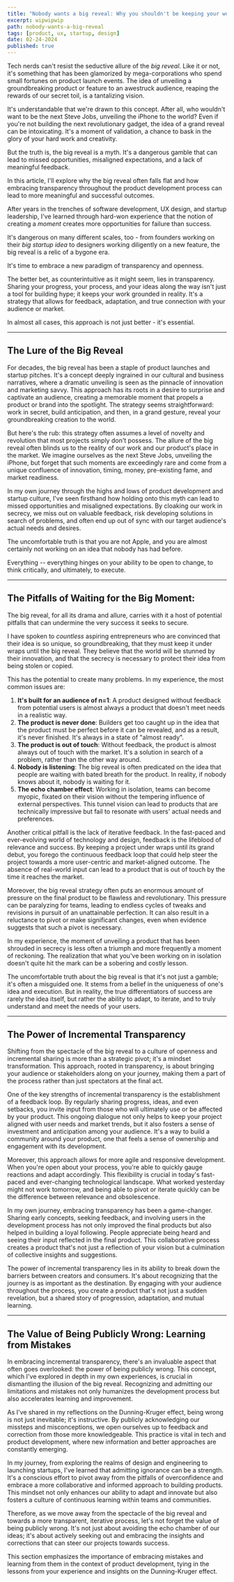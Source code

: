 ```yaml
---
title: "Nobody wants a big reveal: Why you shouldn't be keeping your work secrets"
excerpt: wipwipwip
path: nobody-wants-a-big-reveal
tags: [product, ux, startup, design]
date: 02-24-2024
published: true
---
```


Tech nerds can't resist the seductive allure of the _big reveal_. Like it or not, it's something that has been glamorized by mega-corporations who spend small fortunes on product launch events. The idea of unveiling a groundbreaking product or feature to an awestruck audience, reaping the rewards of our secret toil, is a tantalizing vision.

It's understandable that we're drawn to this concept. After all, who wouldn't want to be the next Steve Jobs, unveiling the iPhone to the world? Even if you're not building the next revolutionary gadget, the idea of a grand reveal can be intoxicating. It's a moment of validation, a chance to bask in the glory of your hard work and creativity.

But the truth is, the big reveal is a myth. It's a dangerous gamble that can lead to missed opportunities, misaligned expectations, and a lack of meaningful feedback.

In this article, I'll explore why the big reveal often falls flat and how embracing transparency throughout the product development process can lead to more meaningful and successful outcomes.

After years in the trenches of software development, UX design, and startup leadership, I've learned through hard-won experience that the notion of creating a _moment_ creates more opportunities for failure than success.

It's dangerous on many different scales, too - from founders working on their _big startup idea_ to designers working diligently on a new feature, the big reveal is a relic of a bygone era.

It's time to embrace a new paradigm of transparency and openness.

The better bet, as counterintuitive as it might seem, lies in transparency. Sharing your progress, your process, and your ideas along the way isn't just a tool for building hype; it keeps your work grounded in reality. It's a strategy that allows for feedback, adaptation, and true connection with your audience or market.

In almost all cases, this approach is not just better - it's essential.

---

## The Lure of the Big Reveal

For decades, the big reveal has been a staple of product launches and startup pitches. It's a concept deeply ingrained in our cultural and business narratives, where a dramatic unveiling is seen as the pinnacle of innovation and marketing savvy. This approach has its roots in a desire to surprise and captivate an audience, creating a memorable moment that propels a product or brand into the spotlight. The strategy seems straightforward: work in secret, build anticipation, and then, in a grand gesture, reveal your groundbreaking creation to the world.

But here's the rub: this strategy often assumes a level of novelty and revolution that most projects simply don't possess. The allure of the big reveal often blinds us to the reality of our work and our product's place in the market. We imagine ourselves as the next Steve Jobs, unveiling the iPhone, but forget that such moments are exceedingly rare and come from a unique confluence of innovation, timing, money, pre-existing fame, and market readiness.

In my own journey through the highs and lows of product development and startup culture, I've seen firsthand how holding onto this myth can lead to missed opportunities and misaligned expectations. By cloaking our work in secrecy, we miss out on valuable feedback, risk developing solutions in search of problems, and often end up out of sync with our target audience's actual needs and desires.

The uncomfortable truth is that you are not Apple, and you are almost certainly not working on an idea that nobody has had before.

Everything -- everything hinges on your ability to be open to change, to think critically, and ultimately, to execute.

---

## The Pitfalls of Waiting for the Big Moment:

The big reveal, for all its drama and allure, carries with it a host of potential pitfalls that can undermine the very success it seeks to secure.

I have spoken to _countless_ aspiring entrepreneurs who are convinced that their idea is so unique, so groundbreaking, that they must keep it under wraps until the big reveal. They believe that the world will be stunned by their innovation, and that the secrecy is necessary to protect their idea from being stolen or copied.

This has the potential to create many problems. In my experience, the most common issues are:

1. **It's built for an audience of n=1**: A product designed without feedback from potential users is almost always a product that doesn't meet needs in a realistic way.
2. **The product is never done**: Builders get too caught up in the idea that the product must be perfect before it can be revealed, and as a result, it's never finished. It's always in a state of "almost ready".
3. **The product is out of touch**: Without feedback, the product is almost always out of touch with the market. It's a solution in search of a problem, rather than the other way around.
4. **Nobody is listening**: The big reveal is often predicated on the idea that people are waiting with bated breath for the product. In reality, if nobody knows about it, nobody is waiting for it.
5. **The echo chamber effect**: Working in isolation, teams can become myopic, fixated on their vision without the tempering influence of external perspectives. This tunnel vision can lead to products that are technically impressive but fail to resonate with users' actual needs and preferences.

Another critical pitfall is the lack of iterative feedback. In the fast-paced and ever-evolving world of technology and design, feedback is the lifeblood of relevance and success. By keeping a project under wraps until its grand debut, you forego the continuous feedback loop that could help steer the project towards a more user-centric and market-aligned outcome. The absence of real-world input can lead to a product that is out of touch by the time it reaches the market.

Moreover, the big reveal strategy often puts an enormous amount of pressure on the final product to be flawless and revolutionary. This pressure can be paralyzing for teams, leading to endless cycles of tweaks and revisions in pursuit of an unattainable perfection. It can also result in a reluctance to pivot or make significant changes, even when evidence suggests that such a pivot is necessary.

In my experience, the moment of unveiling a product that has been shrouded in secrecy is less often a triumph and more frequently a moment of reckoning. The realization that what you've been working on in isolation doesn't quite hit the mark can be a sobering and costly lesson.

The uncomfortable truth about the big reveal is that it's not just a gamble; it's often a misguided one. It stems from a belief in the uniqueness of one's idea and execution. But in reality, the true differentiators of success are rarely the idea itself, but rather the ability to adapt, to iterate, and to truly understand and meet the needs of your users.

---

## The Power of Incremental Transparency

Shifting from the spectacle of the big reveal to a culture of openness and incremental sharing is more than a strategic pivot; it's a mindset transformation. This approach, rooted in transparency, is about bringing your audience or stakeholders along on your journey, making them a part of the process rather than just spectators at the final act.

One of the key strengths of incremental transparency is the establishment of a feedback loop. By regularly sharing progress, ideas, and even setbacks, you invite input from those who will ultimately use or be affected by your product. This ongoing dialogue not only helps to keep your project aligned with user needs and market trends, but it also fosters a sense of investment and anticipation among your audience. It's a way to build a community around your product, one that feels a sense of ownership and engagement with its development.

Moreover, this approach allows for more agile and responsive development. When you're open about your process, you're able to quickly gauge reactions and adapt accordingly. This flexibility is crucial in today's fast-paced and ever-changing technological landscape. What worked yesterday might not work tomorrow, and being able to pivot or iterate quickly can be the difference between relevance and obsolescence.

In my own journey, embracing transparency has been a game-changer. Sharing early concepts, seeking feedback, and involving users in the development process has not only improved the final products but also helped in building a loyal following. People appreciate being heard and seeing their input reflected in the final product. This collaborative process creates a product that's not just a reflection of your vision but a culmination of collective insights and suggestions.

The power of incremental transparency lies in its ability to break down the barriers between creators and consumers. It's about recognizing that the journey is as important as the destination. By engaging with your audience throughout the process, you create a product that's not just a sudden revelation, but a shared story of progression, adaptation, and mutual learning.

---

## The Value of Being Publicly Wrong: Learning from Mistakes

In embracing incremental transparency, there's an invaluable aspect that often goes overlooked: the power of being publicly wrong. This concept, which I've explored in depth in my own experiences, is crucial in dismantling the illusion of the big reveal. Recognizing and admitting our limitations and mistakes not only humanizes the development process but also accelerates learning and improvement.

As I've shared in my reflections on the Dunning-Kruger effect, being wrong is not just inevitable; it's instructive. By publicly acknowledging our missteps and misconceptions, we open ourselves up to feedback and correction from those more knowledgeable. This practice is vital in tech and product development, where new information and better approaches are constantly emerging.

In my journey, from exploring the realms of design and engineering to launching startups, I've learned that admitting ignorance can be a strength. It's a conscious effort to pivot away from the pitfalls of overconfidence and embrace a more collaborative and informed approach to building products. This mindset not only enhances our ability to adapt and innovate but also fosters a culture of continuous learning within teams and communities.

Therefore, as we move away from the spectacle of the big reveal and towards a more transparent, iterative process, let's not forget the value of being publicly wrong. It's not just about avoiding the echo chamber of our ideas; it's about actively seeking out and embracing the insights and corrections that can steer our projects towards success.

This section emphasizes the importance of embracing mistakes and learning from them in the context of product development, tying in the lessons from your experience and insights on the Dunning-Kruger effect.

